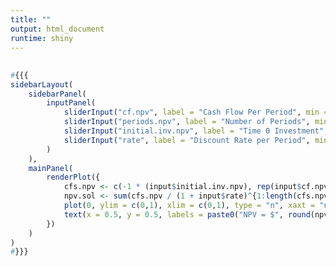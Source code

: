 ```yaml
---
title: ""
output: html_document
runtime: shiny
---
```




## 

```r
#{{{
sidebarLayout(
    sidebarPanel(
        inputPanel(
            sliderInput("cf.npv", label = "Cash Flow Per Period", min = 1, max = 500, step = 10, value = 50),
            sliderInput("periods.npv", label = "Number of Periods", min = 1, max = 50, step = 1, value = 20),
            sliderInput("initial.inv.npv", label = "Time 0 Investment", min = 1, max = 500, step = 1, value = 300),
            sliderInput("rate", label = "Discount Rate per Period", min = 0, max = .3, step = .01, value = .05)
        )
    ),
    mainPanel(
        renderPlot({
            cfs.npv <- c(-1 * (input$initial.inv.npv), rep(input$cf.npv, input$periods.npv))
            npv.sol <- sum(cfs.npv / (1 + input$rate)^{1:length(cfs.npv)})
            plot(0, ylim = c(0,1), xlim = c(0,1), type = "n", xaxt = "n", yaxt = "n", ylab = "", xlab = "")
            text(x = 0.5, y = 0.5, labels = paste0("NPV = $", round(npv.sol * 100, 2)), cex = 4)
        })
    )
)
#}}}
```
